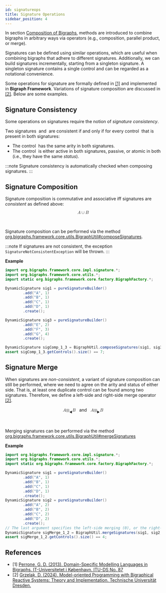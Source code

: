 ```yaml
---
id: signatureops
title: Signature Operations
sidebar_position: 4
---
```


In section [Composition of Bigraphs](../basic/composition), methods are introduced to
combine bigraphs in arbitrary ways via operators (e.g., composition, parallel product, or merge).

Signatures can be defined using similar operations, which are useful when combining bigraphs that adhere to different signatures.
Additionally, we can build signatures incrementally, starting from a singleton signature.
A singleton signature contains a single control and can be regarded as a notational convenience.

Some operations for signature are formally defined in [\[1\]](#ref1) and implemented in **Bigraph Framework**.
Variations of signature composition are discussed in [\[2\]](#ref2).
Below are some examples.


## Signature Consistency

Some operations on signatures require the notion of _signature consistency_.

Two signatures <math>A</math> and <math>B</math> are consistent if and only if for every control <math>c</math> that is present in both signatures:
- The control <math>c</math> has the same arity in both signatures.
- The control <math>c</math> is either active in both signatures, passive, or atomic in both (i.e., they have the same _status_).

:::note
Signature consistency is automatically checked when composing signatures.
:::

## Signature Composition

Signature composition is commutative and associative iff signatures are _consistent_ as defined above:

<center>
    <math xmlns="http://www.w3.org/1998/Math/MathML">
        <mrow>
            <mi>A</mi>
            <mo>∪</mo>
            <mi>B</mi>
        </mrow>
    </math>
</center>
<br/>
<br/>

Signature composition can be performed via the method [org.bigraphs.framework.core.utils.BigraphUtil#composeSignatures](https://bigraphs.org/products/bigraph-framework/apidocs/org/bigraphs/framework/core/utils/BigraphUtil.html#composeSignatures(org.bigraphs.framework.core.impl.signature.DynamicSignature,org.bigraphs.framework.core.impl.signature.DynamicSignature)).

:::note
If signatures are not consistent, the exception `SignatureNotConsistentException` will be thrown.
:::

**Example**

```java
import org.bigraphs.framework.core.impl.signature.*;
import org.bigraphs.framework.core.utils.*;
import static org.bigraphs.framework.core.factory.BigraphFactory.*;

DynamicSignature sig1 = pureSignatureBuilder()
        .add("A", 1)
        .add("B", 1)
        .add("C", 1)
        .add("D", 1)
        .create();

DynamicSignature sig3 = pureSignatureBuilder()
        .add("E", 2)
        .add("F", 3)
        .add("G", 4)
        .create();

DynamicSignature sigComp_1_3 = BigraphUtil.composeSignatures(sig1, sig3);
assert sigComp_1_3.getControls().size() == 7;
```


## Signature Merge


When signatures are _non-consistent_, a variant of signature composition can still be performed, where we need to
agree on the arity and status of either side.
That is, at least one duplicate control can be found among two signatures.
Therefore, we define a left-side and right-side merge
operator [\[2\]](#ref2).

<center>
    <math xmlns="http://www.w3.org/1998/Math/MathML">
        <mrow>
            <mi>A</mi>
            <msub>
                <mi>&#x229E;</mi>
                <mo>&#x25C0;</mo>
            </msub>
            <mi>B</mi>
        </mrow>
    </math>
    &nbsp; and &nbsp;
    <math xmlns="http://www.w3.org/1998/Math/MathML">
        <mrow>
            <mi>A</mi>
            <msub>
                <mi>&#x229E;</mi>
                <mo>&#x25B6;</mo>
            </msub>
            <mi>B</mi>
        </mrow>
    </math>
</center>
<br/>
<br/>

Merging signatures can be performed via the method [org.bigraphs.framework.core.utils.BigraphUtil#mergeSignatures](https://bigraphs.org/products/bigraph-framework/apidocs/org/bigraphs/framework/core/utils/BigraphUtil.html#mergeSignatures(org.bigraphs.framework.core.impl.signature.DynamicSignature,org.bigraphs.framework.core.impl.signature.DynamicSignature))

**Example**

```java
import org.bigraphs.framework.core.impl.signature.*;
import org.bigraphs.framework.core.utils.*;
import static org.bigraphs.framework.core.factory.BigraphFactory.*;

DynamicSignature sig1 = pureSignatureBuilder()
        .add("A", 1)
        .add("B", 1)
        .add("C", 1)
        .add("D", 1)
        .create();
DynamicSignature sig2 = pureSignatureBuilder()
        .add("A", 2)
        .add("B", 2)
        .add("C", 2)
        .add("D", 2)
        .create();
// The last argument specifies the left-side merging (0), or the right-side merging (1)
DynamicSignature sigMerge_1_2 = BigraphUtil.mergeSignatures(sig1, sig2, 0);
assert sigMerge_1_2.getControls().size() == 4;
```

## References

- \[1\] <a id="ref1" href="https://pure.itu.dk/en/publications/domain-specific-modelling-languages-in-bigraphs">Perrone, G. D. (2013). Domain-Specific Modelling Languages in Bigraphs. IT-Universitetet i København. ITU-DS No. 87</a>
- \[2\] <a id="ref2" href="https://nbn-resolving.org/urn:nbn:de:bsz:14-qucosa2-910504">Grzelak, D. (2024). Model-oriented Programming with Bigraphical Reactive Systems: Theory and Implementation. Technische Universität Dresden.</a>
